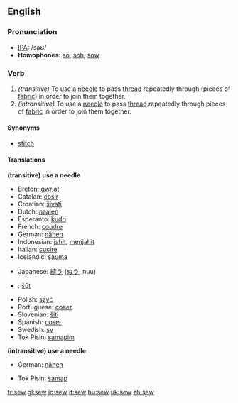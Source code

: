 ==English==

===Pronunciation===
*[[w:IPA|IPA]]: /səʊ/
*'''Homophones:''' [[so]], [[soh]], [[sow]]

===Verb===
{{irregverb|'''to sew'''|'''[[sews]]'''|'''[[sewed]]'''|'''[[sewn]] '''or''' [[sewed]]'''|'''[[sewing]]'''}}

#''(transitive)'' To use a [[needle]] to pass [[thread]] repeatedly through (pieces of [[fabric]]) in order to join them together.
#''(intransitive)'' To use a [[needle]] to pass [[thread]] repeatedly through pieces of [[fabric]] in order to join them together.

====Synonyms====
*[[stitch]]

====Translations====
'''(transitive) use a needle'''
{{top}}
*Breton: [[gwriat]]
*Catalan: [[cosir]]
*Croatian: [[šivati]]
*Dutch: [[naaien]]
*Esperanto: [[kudri]]
*French: [[coudre]]
*German: [[nähen]]
*Indonesian: [[jahit]], [[jahit|menjahit]]
*Italian: [[cucire]]
*Icelandic: [[sauma]]
{{mid}}
*Japanese: [[縫う]] ([[ぬう]], nuu)
*{{lv}}: [[šūt]]
*Polish: [[szyć]]
*Portuguese: [[coser]]
*Slovenian: [[šiti]]
*Spanish: [[coser]]
*Swedish: [[sy]]
*Tok Pisin: [[samapim]]
{{bottom}}

'''(intransitive) use a needle'''
{{top}}
*German: [[nähen]]
{{mid}}
*Tok Pisin: [[samap]]
{{bottom}}

[[fr:sew]]
[[gl:sew]]
[[io:sew]]
[[it:sew]]
[[hu:sew]]
[[uk:sew]]
[[zh:sew]]